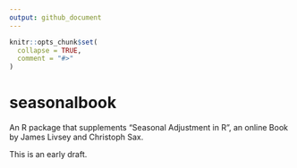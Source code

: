 ```yaml
---
output: github_document
---
```


<!-- README.md is generated from README.Rmd. Please edit that file -->

```r
knitr::opts_chunk$set(
  collapse = TRUE,
  comment = "#>"
)
```

# seasonalbook

<!-- badges: start -->
<!-- badges: end -->

An R package that supplements "Seasonal Adjustment in R", an online Book by James Livsey and Christoph Sax.

This is an early draft.

